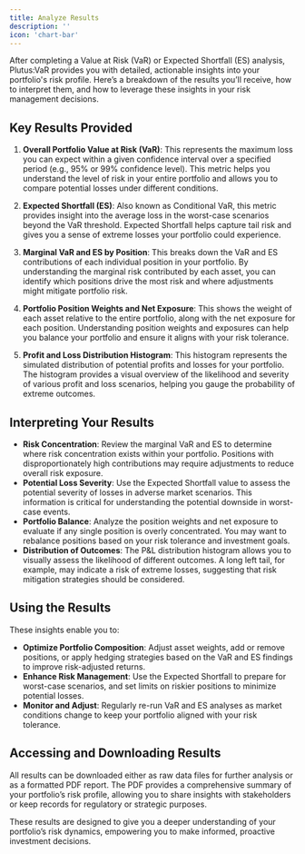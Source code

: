 ```yaml
---
title: Analyze Results
description: ''
icon: 'chart-bar'
---
```


After completing a Value at Risk (VaR) or Expected Shortfall (ES) analysis, Plutus:VaR provides you with detailed, actionable insights into your portfolio's risk profile. Here’s a breakdown of the results you’ll receive, how to interpret them, and how to leverage these insights in your risk management decisions.

## Key Results Provided

1. **Overall Portfolio Value at Risk (VaR)**: This represents the maximum loss you can expect within a given confidence interval over a specified period (e.g., 95% or 99% confidence level). This metric helps you understand the level of risk in your entire portfolio and allows you to compare potential losses under different conditions.

2. **Expected Shortfall (ES)**: Also known as Conditional VaR, this metric provides insight into the average loss in the worst-case scenarios beyond the VaR threshold. Expected Shortfall helps capture tail risk and gives you a sense of extreme losses your portfolio could experience.

3. **Marginal VaR and ES by Position**: This breaks down the VaR and ES contributions of each individual position in your portfolio. By understanding the marginal risk contributed by each asset, you can identify which positions drive the most risk and where adjustments might mitigate portfolio risk.

4. **Portfolio Position Weights and Net Exposure**: This shows the weight of each asset relative to the entire portfolio, along with the net exposure for each position. Understanding position weights and exposures can help you balance your portfolio and ensure it aligns with your risk tolerance.

5. **Profit and Loss Distribution Histogram**: This histogram represents the simulated distribution of potential profits and losses for your portfolio. The histogram provides a visual overview of the likelihood and severity of various profit and loss scenarios, helping you gauge the probability of extreme outcomes.

## Interpreting Your Results

- **Risk Concentration**: Review the marginal VaR and ES to determine where risk concentration exists within your portfolio. Positions with disproportionately high contributions may require adjustments to reduce overall risk exposure.
- **Potential Loss Severity**: Use the Expected Shortfall value to assess the potential severity of losses in adverse market scenarios. This information is critical for understanding the potential downside in worst-case events.
- **Portfolio Balance**: Analyze the position weights and net exposure to evaluate if any single position is overly concentrated. You may want to rebalance positions based on your risk tolerance and investment goals.
- **Distribution of Outcomes**: The P&L distribution histogram allows you to visually assess the likelihood of different outcomes. A long left tail, for example, may indicate a risk of extreme losses, suggesting that risk mitigation strategies should be considered.

## Using the Results

These insights enable you to:

- **Optimize Portfolio Composition**: Adjust asset weights, add or remove positions, or apply hedging strategies based on the VaR and ES findings to improve risk-adjusted returns.
- **Enhance Risk Management**: Use the Expected Shortfall to prepare for worst-case scenarios, and set limits on riskier positions to minimize potential losses.
- **Monitor and Adjust**: Regularly re-run VaR and ES analyses as market conditions change to keep your portfolio aligned with your risk tolerance.

## Accessing and Downloading Results

All results can be downloaded either as raw data files for further analysis or as a formatted PDF report. The PDF provides a comprehensive summary of your portfolio’s risk profile, allowing you to share insights with stakeholders or keep records for regulatory or strategic purposes.

These results are designed to give you a deeper understanding of your portfolio’s risk dynamics, empowering you to make informed, proactive investment decisions.
